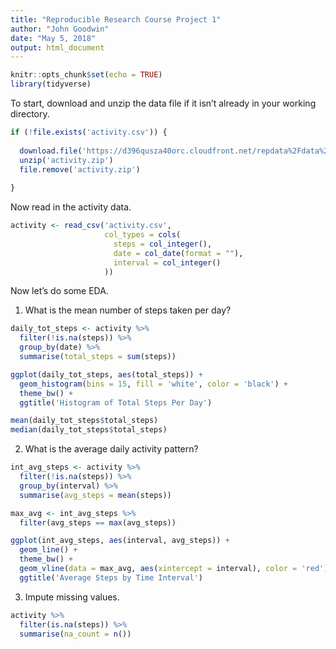 ```yaml
---
title: "Reproducible Research Course Project 1"
author: "John Goodwin"
date: "May 5, 2018"
output: html_document
---
```


```r
knitr::opts_chunk$set(echo = TRUE)
library(tidyverse)
```
To start, download and unzip the data file if it isn't already in your working directory.

```r
if (!file.exists('activity.csv')) {
  
  download.file('https://d396qusza40orc.cloudfront.net/repdata%2Fdata%2Factivity.zip', 'activity.zip')
  unzip('activity.zip')
  file.remove('activity.zip')
  
}
```

Now read in the activity data.

```r
activity <- read_csv('activity.csv',
                     col_types = cols(
                       steps = col_integer(),
                       date = col_date(format = ""),
                       interval = col_integer()
                     ))

```

Now let's do some EDA.

1. What is the mean number of steps taken per day? 

```r
daily_tot_steps <- activity %>%
  filter(!is.na(steps)) %>%
  group_by(date) %>%
  summarise(total_steps = sum(steps))
```

```r
ggplot(daily_tot_steps, aes(total_steps)) + 
  geom_histogram(bins = 15, fill = 'white', color = 'black') +
  theme_bw() +
  ggtitle('Histogram of Total Steps Per Day')

```

```r
mean(daily_tot_steps$total_steps)
median(daily_tot_steps$total_steps)
```

2. What is the average daily activity pattern?

```r
int_avg_steps <- activity %>%
  filter(!is.na(steps)) %>%
  group_by(interval) %>%
  summarise(avg_steps = mean(steps))

max_avg <- int_avg_steps %>%
  filter(avg_steps == max(avg_steps))

ggplot(int_avg_steps, aes(interval, avg_steps)) +
  geom_line() +
  theme_bw() +
  geom_vline(data = max_avg, aes(xintercept = interval), color = 'red') +
  ggtitle('Average Steps by Time Interval')
```

3. Impute missing values.

```r
activity %>%
  filter(is.na(steps)) %>%
  summarise(na_count = n())
```

